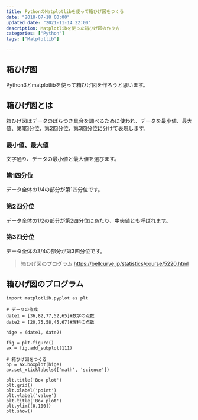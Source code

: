 ```yaml
---
title: PythonのMatplotlibを使って箱ひげ図をつくる
date: "2018-07-18 00:00"
updated_date: "2021-11-14 22:00"
description: Matplotlibを使った箱ひげ図の作り方
categories: ["Python"]
tags: ["Matplotlib"]

---
```

## 箱ひげ図
Python3とmatplotlibを使って箱ひげ図を作ろうと思います。

## 箱ひげ図とは
箱ひげ図はデータのばらつき具合を調べるために使われ、データを最小値、最大値、第1四分位、第2四分位、第3四分位に分けて表現します。

### 最小値、最大値
文字通り、データの最小値と最大値を選びます。

### 第1四分位
データ全体の1/4の部分が第1四分位です。

### 第2四分位
データ全体の1/2の部分が第2四分位にあたり、中央値とも呼ばれます。

### 第3四分位
データ全体の3/4の部分が第3四分位です。

> 箱ひげ図のプログラム
https://bellcurve.jp/statistics/course/5220.html


## 箱ひげ図のプログラム

```
import matplotlib.pyplot as plt

# データの作成
date1 = [36,82,77,52,65]#数学の点数
date2 = [20,75,58,45,67]#理科の点数

hige = (date1, date2)

fig = plt.figure()
ax = fig.add_subplot(111)

# 箱ひげ図をつくる
bp = ax.boxplot(hige)
ax.set_xticklabels(['math', 'science'])

plt.title('Box plot')
plt.grid()
plt.xlabel('point')
plt.ylabel('value')
plt.title('Box plot')
plt.ylim([0,100])
plt.show()
```

